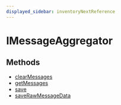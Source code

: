 ```yaml
---
displayed_sidebar: inventoryNextReference
---
```



# IMessageAggregator

## Methods

- [clearMessages](../../IMessageAggregator/methods/inventory_next.IMessageAggregator.clearMessages/page.mdx)
- [getMessages](../../IMessageAggregator/methods/inventory_next.IMessageAggregator.getMessages/page.mdx)
- [save](../../IMessageAggregator/methods/inventory_next.IMessageAggregator.save/page.mdx)
- [saveRawMessageData](../../IMessageAggregator/methods/inventory_next.IMessageAggregator.saveRawMessageData/page.mdx)
